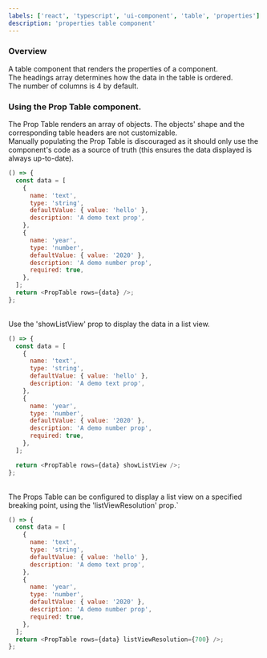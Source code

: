 ```yaml
---
labels: ['react', 'typescript', 'ui-component', 'table', 'properties']
description: 'properties table component'
---
```



### Overview

A table component that renders the properties of a component.  
The headings array determines how the data in the table is ordered.  
The number of columns is 4 by default.

### Using the Prop Table component.

The Prop Table renders an array of objects. The objects' shape and the corresponding table headers are not customizable.  
Manually populating the Prop Table is discouraged as it should only use the component's code as a source of truth (this ensures the data displayed is always up-to-date).

```js live
() => {
  const data = [
    {
      name: 'text',
      type: 'string',
      defaultValue: { value: 'hello' },
      description: 'A demo text prop',
    },
    {
      name: 'year',
      type: 'number',
      defaultValue: { value: '2020' },
      description: 'A demo number prop',
      required: true,
    },
  ];
  return <PropTable rows={data} />;
};
```

<br />
Use the 'showListView' prop to display the data in a list view.

```js live
() => {
  const data = [
    {
      name: 'text',
      type: 'string',
      defaultValue: { value: 'hello' },
      description: 'A demo text prop',
    },
    {
      name: 'year',
      type: 'number',
      defaultValue: { value: '2020' },
      description: 'A demo number prop',
      required: true,
    },
  ];

  return <PropTable rows={data} showListView />;
};
```

<br />
The Props Table can be configured to display a list view on a specified breaking point, using the 'listViewResolution' prop.`

```js live
() => {
  const data = [
    {
      name: 'text',
      type: 'string',
      defaultValue: { value: 'hello' },
      description: 'A demo text prop',
    },
    {
      name: 'year',
      type: 'number',
      defaultValue: { value: '2020' },
      description: 'A demo number prop',
      required: true,
    },
  ];
  return <PropTable rows={data} listViewResolution={700} />;
};
```
